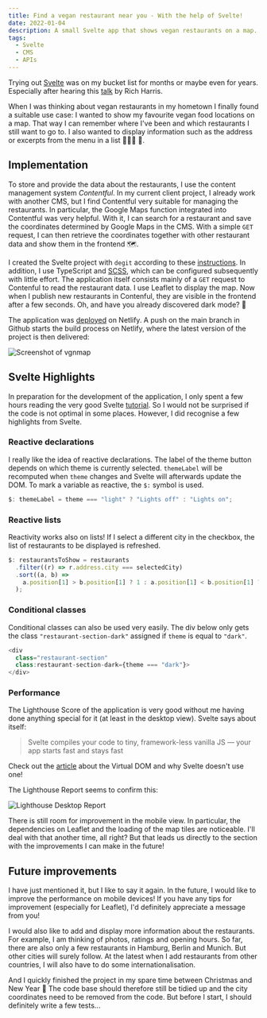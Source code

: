 ```yaml
---
title: Find a vegan restaurant near you - With the help of Svelte!
date: 2022-01-04
description: A small Svelte app that shows vegan restaurants on a map.
tags:
  - Svelte
  - CMS
  - APIs
---
```


Trying out [Svelte](https://svelte.dev/) was on my bucket list for months or maybe even for years.
Especially after hearing this [talk](https://www.youtube.com/watch?v=AdNJ3fydeao) by Rich Harris.

When I was thinking about vegan restaurants in my hometown I finally found a suitable use case:
I wanted to show my favourite vegan food locations on a map.
That way I can remember where I've been and which restaurants I still want to go to. 
I also wanted to display information such as the address or excerpts from the menu in a list 🍔🍕🍣 🌱.

## Implementation

To store and provide the data about the restaurants, I use the content management system *Contentful*. 
In my current client project, I already work with another CMS, but I find Contentful very suitable for managing the restaurants.
In particular, the Google Maps function integrated into Contentful was very helpful.
With it, I can search for a restaurant and save the coordinates determined by Google Maps in the CMS.
With a simple `GET` request, I can then retrieve the coordinates together with other restaurant data and show them in the frontend 🗺.

I created the Svelte project with `degit` according to these [instructions](https://svelte.dev/blog/svelte-for-new-developers).
In addition, I use TypeScript and [SCSS](https://linguinecode.com/post/add-sass-svelte-js), which can be configured subsequently with little effort.
The application itself consists mainly of a `GET` request to Contenful to read the restaurant data.
I use Leaflet to display the map. 
Now when I publish new restaurants in Contenful, they are visible in the frontend after a few seconds. 
Oh, and have you already discovered dark mode? 🌚

The application was [deployed](https://vgnmap.netlify.app/) on Netlify.
A push on the main branch in Github starts the build process on Netlify, where the latest version of the project is then delivered:

![Screenshot of vgnmap](./vgnmap.png "vgnmap")

## Svelte Highlights

In preparation for the development of the application, I only spent a few hours reading the very good Svelte [tutorial](https://svelte.dev/tutorial/basics).
So I would not be surprised if the code is not optimal in some places.
However, I did recognise a few highlights from Svelte.

### Reactive declarations

I really like the idea of reactive declarations.
The label of the theme button depends on which theme is currently selected. 
`themeLabel` will be recomputed when `theme` changes and Svelte will afterwards update the DOM.
To mark a variable as reactive, the `$:` symbol is used.

```js
$: themeLabel = theme === "light" ? "Lights off" : "Lights on";
```

### Reactive lists

Reactivity works also on lists!
If I select a different city in the checkbox, the list of restaurants to be displayed is refreshed.

```js
$: restaurantsToShow = restaurants
  .filter((r) => r.address.city === selectedCity)
  .sort((a, b) =>
    a.position[1] > b.position[1] ? 1 : a.position[1] < b.position[1] ? -1 : 0
  );
```

### Conditional classes

Conditional classes can also be used very easily.
The div below only gets the class `"restaurant-section-dark"` assigned if `theme` is equal to `"dark"`.

```js
<div
  class="restaurant-section"
  class:restaurant-section-dark={theme === "dark"}>
</div>
```

### Performance

The Lighthouse Score of the application is very good without me having done anything special for it (at least in the desktop view). 
Svelte says about itself:

> Svelte compiles your code to tiny, framework-less vanilla JS — your app starts fast and stays fast

Check out the [article](https://svelte.dev/blog/virtual-dom-is-pure-overhead) about the Virtual DOM and why Svelte doesn't use one!

The Lighthouse Report seems to confirm this:

![Lighthouse Desktop Report](./lighthouse_desktop.png "Lighthouse Desktop Report")

There is still room for improvement in the mobile view.
In particular, the dependencies on Leaflet and the loading of the map tiles are noticeable. 
I'll deal with that another time, all right?
But that leads us directly to the section with the improvements I can make in the future!

## Future improvements

I have just mentioned it, but I like to say it again.
In the future, I would like to improve the performance on mobile devices! If you have any tips for improvement (especially for Leaflet), I'd definitely appreciate a message from you!

I would also like to add and display more information about the restaurants.
For example, I am thinking of photos, ratings and opening hours.
So far, there are also only a few restaurants in Hamburg, Berlin and Munich.
But other cities will surely follow.
At the latest when I add restaurants from other countries, I will also have to do some internationalisation.

And I quickly finished the project in my spare time between Christmas and New Year 🙈
The code base should therefore still be tidied up and the city coordinates need to be removed from the code.
But before I start, I should definitely write a few tests...

